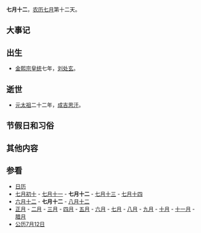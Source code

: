 {{Lunar07Calendar}}
'''七月十二'''，[[农历|农历]][[七月_(农历)|七月]]第十二天。

== 大事记 ==

== 出生 ==
*[[金熙宗|金熙宗]][[皇统|皇统]]七年，[[刘处玄|刘处玄]]。
== 逝世 ==
*[[元太祖|元太祖]]二十二年，[[成吉思汗|成吉思汗]]。
== 节假日和习俗 ==

== 其他内容 ==

== 参看 ==
*[[历史上的今天|日历]]
*[[七月初十|七月初十]] - [[七月十一|七月十一]] - '''七月十二''' - [[七月十三|七月十三]] - [[七月十四|七月十四]]
*[[六月十二|六月十二]] - '''七月十二''' - [[八月十二|八月十二]]
*[[正月|正月]] - [[二月_(农历)|二月]] - [[三月_(农历)|三月]] - [[四月_(农历)|四月]] - [[五月_(农历)|五月]] - [[六月_(农历)|六月]] - [[七月_(农历)|七月]] - [[八月_(农历)|八月]] - [[九月_(农历)|九月]] - [[十月_(农历)|十月]] - [[十一月_(农历)|十一月]] - [[腊月|腊月]]
*[[公历|公历]][[7月12日|7月12日]]